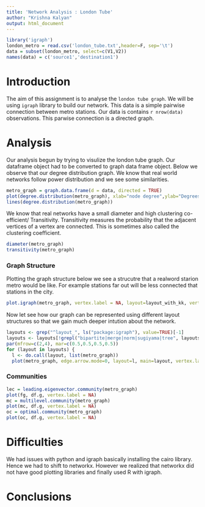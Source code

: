 ```yaml
---
title: 'Network Analysis : London Tube'
author: "Krishna Kalyan"
output: html_document
---
```


```r
library('igraph')
london_metro = read.csv('london_tube.txt',header=F, sep='\t')
data = subset(london_metro, select=c(V1,V2))
names(data) = c('source1','destination1')
```

# Introduction
The aim of this assignment is to analyse the `london tube graph`. We will be using `igraph` library to build our network. This data is a simple pairwise connection between metro stations. Our data is contains `r nrow(data)` observations. This parwise connection is a directed graph.

# Analysis
Our analysis begun by trying to visulize the london tube graph. Our dataframe object had to be converted to graph data frame object. Below we observe that our degree distribution graph. We know that real world networks follow power distribution and we see some similarities. 

```r
metro_graph = graph.data.frame(d = data, directed = TRUE)
plot(degree.distribution(metro_graph), xlab="node degree",ylab="Degrees")
lines(degree.distribution(metro_graph))
```

We know that real networks have a small diameter and high clustering co-efficient/ Transitivity.
Transitivity measures the probability that the adjacent vertices of a vertex are connected. This is sometimes also called the clustering coefficient.

```r
diameter(metro_graph)
transitivity(metro_graph)
```

### Graph Structure
Plotting the graph structure below we see a strucutre that a realword starion metro would be like. For example stations far out will be less connected that stations in the city.

```r
plot.igraph(metro_graph, vertex.label = NA, layout=layout_with_kk, vertex.color="green")
```

Now let see how our graph can be represented using different layout structures so that we gain much deeper intution about the network.

```r
layouts <- grep("^layout_", ls("package:igraph"), value=TRUE)[-1] 
layouts <- layouts[!grepl("bipartite|merge|norm|sugiyama|tree", layouts)]
par(mfrow=c(2,4), mar=c(0.5,0.5,0.5,0.5))
for (layout in layouts) {
  l <- do.call(layout, list(metro_graph)) 
  plot(metro_graph, edge.arrow.mode=0, layout=l, main=layout, vertex.label = NA) }
```

### Communities
```r
lec = leading.eigenvector.community(metro_graph)
plot(fg, df.g, vertex.label = NA)
mc = multilevel.community(metro_graph)
plot(mc, df.g, vertex.label = NA)
oc = optimal.community(metro_graph)
plot(oc, df.g, vertex.label = NA)
```




# Difficulties
We had issues with python and igraph basically installing the cairo library. Hence we had to shift to networkx. However we realized that networkx did not have good plotting libraries and finally used R with igraph.

# Conclusions

